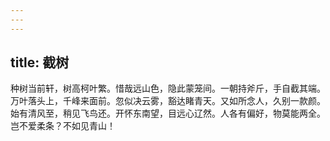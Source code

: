 ```yaml
---
---
---
```

title: 截树
---



种树当前轩，树高柯叶繁。惜哉远山色，隐此蒙笼间。一朝持斧斤，手自截其端。万叶落头上，千峰来面前。忽似决云雾，豁达睹青天。又如所念人，久别一款颜。始有清风至，稍见飞鸟还。开怀东南望，目远心辽然。人各有偏好，物莫能两全。岂不爱柔条？不如见青山！